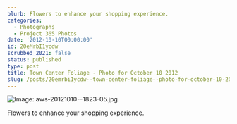 ```yaml
---
blurb: Flowers to enhance your shopping experience.
categories:
  - Photographs
  - Project 365 Photos
date: '2012-10-10T00:00:00'
id: 20eMrbI1ycdw
scrubbed_2021: false
status: published
type: post
title: Town Center Foliage - Photo for October 10 2012
slug: /posts/20emrbi1ycdw--town-center-foliage--photo-for-october-10-2012
---
```


![Image: aws-20121010--1823-05.jpg](/aws-20121010--1823-05.jpg)

Flowers to enhance your shopping experience.
